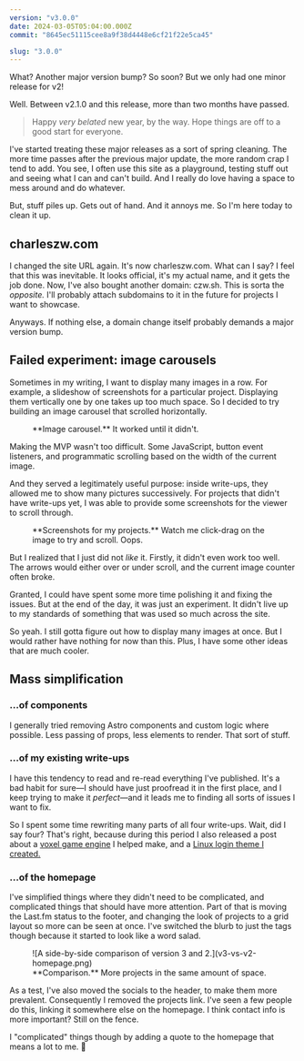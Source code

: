 ```yaml
---
version: "v3.0.0"
date: 2024-03-05T05:04:00.000Z
commit: "8645ec51115cee8a9f38d4448e6cf21f22e5ca45"

slug: "3.0.0"
---
```



What? Another major version bump? So soon? But we only had one minor release for v2!

Well. Between v2.1.0 and this release, more than two months have passed.

> Happy _very belated_ new year, by the way. Hope things are off to a good start for everyone.

I've started treating these major releases as a sort of spring cleaning. The more time passes after the previous major update, the more random crap I tend to add. You see, I often use this site as a playground, testing stuff out and seeing what I can and can't build. And I really do love having a space to mess around and do whatever.

But, stuff piles up. Gets out of hand. And it annoys me. So I'm here today to clean it up.

## charleszw.com

I changed the site URL again. It's now charleszw.com. What can I say? I feel that this was inevitable. It looks official, it's my actual name, and it gets the job done. Now, I've also bought another domain: czw.sh. This is sorta the _opposite._ I'll probably attach subdomains to it in the future for projects I want to showcase.

Anyways. If nothing else, a domain change itself probably demands a major version bump.

## Failed experiment: image carousels

Sometimes in my writing, I want to display many images in a row. For example, a slideshow of screenshots for a particular project. Displaying them vertically one by one takes up too much space. So I decided to try building an image carousel that scrolled horizontally.

<figure>
  <Border>
    <VideoGif content={{ collection: "changelog", folder: "v3.0.0" }} name="image-carousel" />
  </Border>
  <figcaption>**Image carousel.** It worked until it didn't.</figcaption>
</figure>

Making the MVP wasn't too difficult. Some JavaScript, button event listeners, and programmatic scrolling based on the width of the current image.

And they served a legitimately useful purpose: inside write-ups, they allowed me to show many pictures successively. For projects that didn't have write-ups yet, I was able to provide some screenshots for the viewer to scroll through.

<figure>
  <Border>
    <VideoGif content={{ collection: "changelog", folder: "v3.0.0" }} name="carousel-projects" />
  </Border>
  <figcaption>
    **Screenshots for my projects.** Watch me click-drag on the image to try and scroll. Oops.
  </figcaption>
</figure>

But I realized that I just did not _like_ it. Firstly, it didn't even work too well. The arrows would either over or under scroll, and the current image counter often broke.

Granted, I could have spent some more time polishing it and fixing the issues. But at the end of the day, it was just an experiment. It didn't live up to my standards of something that was used so much across the site.

So yeah. I still gotta figure out how to display many images at once. But I would rather have nothing for now than this. Plus, I have some other ideas that are much cooler.

## Mass simplification

### ...of components

I generally tried removing Astro components and custom logic where possible. Less passing of props, less elements to render. That sort of stuff.

### ...of my existing write-ups

I have this tendency to read and re-read everything I've published. It's a bad habit for sure—I should have just proofread it in the first place, and I keep trying to make it _perfect_—and it leads me to finding all sorts of issues I want to fix.

So I spent some time rewriting many parts of all four write-ups. Wait, did I say four? That's right, because during this period I also released a post about a [voxel game engine](/posts/mini-minecraft) I helped make, and a [Linux login theme I created.](/posts/sddm-theme-corners)

### ...of the homepage

I've simplified things where they didn't need to be complicated, and complicated things that should have more attention. Part of that is moving the Last.fm status to the footer, and changing the look of projects to a grid layout so more can be seen at once. I've switched the blurb to just the tags though because it started to look like a word salad.

<figure>
  <Border>![A side-by-side comparison of version 3 and 2.](v3-vs-v2-homepage.png)</Border>
  <figcaption>**Comparison.** More projects in the same amount of space.</figcaption>
</figure>

As a test, I've also moved the socials to the header, to make them more prevalent. Consequently I removed the projects link. I've seen a few people do this, linking it somewhere else on the homepage. I think contact info is more important? Still on the fence.

I "complicated" things though by adding a quote to the homepage that means a lot to me. 💜
